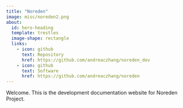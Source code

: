 ```yaml
---
title: "Noreden"
image: misc/noreden2.png
about:
  id: hero-heading
  template: trestles
  image-shape: rectangle
  links:
    - icon: github
      text: Repository
      href: https://github.com/andreaczhang/noreden_dev
    - icon: github
      text: Software
      href: https://github.com/andreaczhang/noreden
---
```


::: {#hero-heading}

Welcome. This is the development documentation website for Noreden Project.

:::

